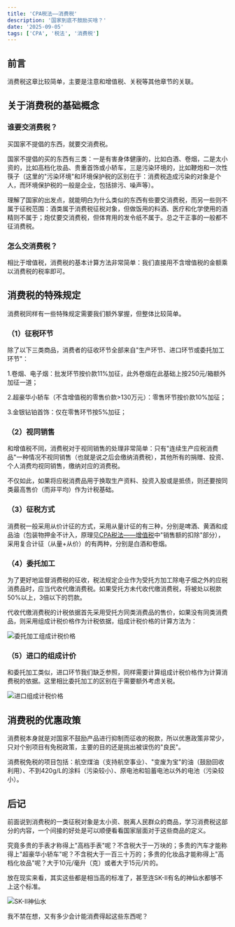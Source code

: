 ```yaml
---
title: 'CPA税法——消费税'
description: '国家到底不鼓励买啥？'
date: '2025-09-05'
tags: ['CPA', '税法', '消费税']
---
```


## 前言

消费税这章比较简单，主要是注意和增值税、关税等其他章节的关联。

## 关于消费税的基础概念

### 谁要交消费税？

买国家不提倡的东西，就要交消费税。

国家不提倡的买的东西有三类：一是有害身体健康的，比如白酒、卷烟，二是太小资的，比如高档化妆品、贵重首饰或小轿车，三是污染环境的，比如鞭炮和一次性筷子（这里的"污染环境"和环境保护税的区别在于：消费税造成污染的对象是个人，而环境保护税的一般是企业，包括排污、噪声等）。

理解了国家的出发点，就能明白为什么类似的东西有些要交消费税，而另一些则不属于征税范围：酒类属于消费税征税对象，但做饭用的料酒、医疗和化学使用的酒精则不属于；炮仗要交消费税，但体育用的发令纸不属于。总之干正事的一般都不征消费税。

### 怎么交消费税？

相比于增值税，消费税的基本计算方法非常简单：我们直接用不含增值税的金额乘以消费税的税率即可。

## 消费税的特殊规定

消费税同样有一些特殊规定需要我们额外掌握，但整体比较简单。

### （1）征税环节

除了以下三类商品，消费者的征收环节全部来自"生产环节、进口环节或委托加工环节"：

1.卷烟、电子烟：批发环节按价款11%加征，此外卷烟在此基础上按250元/箱额外加征一道；

2.超豪华小轿车（不含增值税的零售价款>130万元）：零售环节按价款10%加征；

3.金银钻铂首饰：仅在零售环节按5%加征；

### （2）视同销售

和增值税不同，消费税对于视同销售的处理非常简单：只有"连续生产应税消费品"一种情况不视同销售（也就是说之后会缴纳消费税），其他所有的捐赠、投资、个人消费均视同销售，缴纳对应的消费税。

不仅如此，如果将应税消费品用于换取生产资料、投资入股或是抵债，则还要按同类最高售价（而非平均）作为计税基础。

### （3）征税方式

消费税一般采用从价计征的方式，采用从量计征的有三种，分别是啤酒、黄酒和成品油（包装物押金不计入，原理见[CPA税法——增值税](/blogs/CPA-Tax-VAT)中"销售额的扣除"部分），采用复合计征（从量+从价）的有两种，分别是白酒和卷烟。

### （4）委托加工

为了更好地监督消费税的征收，税法规定企业作为受托方加工除电子烟之外的应税消费品时，应当代收代缴消费税。如果受托方未代收代缴消费税，将被处以税款50%以上，3倍以下的罚款。

代收代缴消费税的计税依据首先采用受托方同类消费品的售价，如果没有同类消费品，则采用组成计税价格作为计税依据，组成计税价格的计算方法为：

<div style={{ display: 'flex', justifyContent: 'center', margin: '20px 0' }}>
  <img
    src="/images/blog/CPA-Tax-Consumption/1.webp"
    alt="委托加工组成计税价格"
    style={{ maxWidth: '100%', height: 'auto' }}
  />
</div>

### （5）进口的组成计价

和委托加工类似，进口环节我们缺乏参照，同样需要计算组成计税价格作为计算消费税的依据。这里相比委托加工的区别在于需要额外考虑关税。

<div style={{ display: 'flex', justifyContent: 'center', margin: '20px 0' }}>
  <img
    src="/images/blog/CPA-Tax-Consumption/2.webp"
    alt="进口组成计税价格"
    style={{ maxWidth: '100%', height: 'auto' }}
  />
</div>

## 消费税的优惠政策

消费税本身就是对国家不鼓励产品进行抑制而征收的税款，所以优惠政策非常少，只对个别项目有免税政策，主要的目的还是挑出被误伤的"良民"。

消费税免税的项目包括：航空煤油（支持航空事业）、"变废为宝"的油（鼓励回收利用）、不到420g/L的涂料（污染较小）、原电池和铅蓄电池以外的电池（污染较小）。

## 后记

前面说到消费税的一类征税对象是太小资、脱离人民群众的商品，学习消费税这部分的内容，一个间接的好处是可以顺便看看国家层面对于这些商品的定义。

究竟多贵的手表才称得上"高档手表"呢？不含税大于一万块的；多贵的汽车才能称得上"超豪华小轿车"呢？不含税大于一百三十万的；多贵的化妆品才能称得上"高档化妆品"呢？大于10元/毫升（克）或者大于15元/片的。

放在现实来看，其实这些都是相当高的标准了，甚至连SK-II有名的神仙水都够不上这个标准。

<div style={{ display: 'flex', justifyContent: 'center', margin: '20px 0' }}>
  <img
    src="/images/blog/CPA-Tax-Consumption/3.webp"
    alt="SK-II神仙水"
    style={{ maxWidth: '100%', height: 'auto' }}
  />
</div>

我不禁在想，又有多少会计能消费得起这些东西呢？
